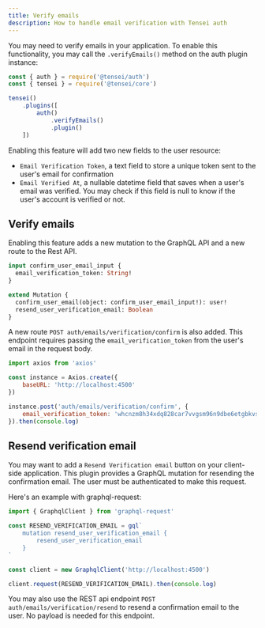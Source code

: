 ```yaml
---
title: Verify emails
description: How to handle email verification with Tensei auth
---
```


You may need to verify emails in your application. To enable this functionality, you may call the `.verifyEmails()` method on the auth plugin instance:

```js
const { auth } = require('@tensei/auth')
const { tensei } = require('@tensei/core')

tensei()
    .plugins([
        auth()
            .verifyEmails()
            .plugin()
    ])
```

Enabling this feature will add two new fields to the user resource:
- `Email Verification Token`, a text field to store a unique token sent to the user's email for confirmation
- `Email Verified At`, a nullable datetime field that saves when a user's email was verified. You may check if this field is null to know if the user's account is verified or not.

## Verify emails
Enabling this feature adds a new mutation to the GraphQL API and a new route to the Rest API.

```graphql
input confirm_user_email_input {
  email_verification_token: String!
}

extend Mutation {
  confirm_user_email(object: confirm_user_email_input!): user!
  resend_user_verification_email: Boolean
}
```

A new route `POST auth/emails/verification/confirm` is also added. This endpoint requires passing the `email_verification_token` from the user's email in the request body.

```js
import axios from 'axios'

const instance = Axios.create({
    baseURL: 'http://localhost:4500'
})

instance.post('auth/emails/verification/confirm', {
    email_verification_token: 'whcnzm8h34xdq828car7vvgsm96n9dbe6etgbkvs'
}).then(console.log)
```

## Resend verification email
You may want to add a `Resend Verification email` button on your client-side application. This plugin provides a GraphQL mutation for resending the confirmation email. The user must be authenticated to make this request.

Here's an example with graphql-request:

```js
import { GraphqlClient } from 'graphql-request'

const RESEND_VERIFICATION_EMAIL = gql`
    mutation resend_user_verification_email {
        resend_user_verification_email
    }
`

const client = new GraphqlClient('http://localhost:4500')

client.request(RESEND_VERIFICATION_EMAIL).then(console.log)
```

You may also use the REST api endpoint `POST auth/emails/verification/resend` to resend a confirmation email to the user. No payload is needed for this endpoint.
